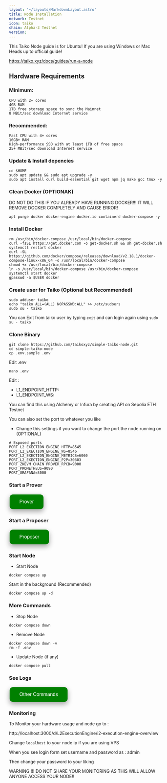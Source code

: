 ```yaml
---
layout: '~/layouts/MarkdownLayout.astro'
title: Node Installation
network: Testnet
icon: taiko
chain: Alpha-3 Testnet
version: 
---
```


This Taiko Node guide is for Ubuntu!
If you are using Windows or Mac Heads up to official guide!

https://taiko.xyz/docs/guides/run-a-node

## Hardware Requirements
### Minimum:
```
CPU with 2+ cores
4GB RAM
1TB free storage space to sync the Mainnet
8 MBit/sec download Internet service
```
### Recommended:
```
Fast CPU with 4+ cores
16GB+ RAM
High-performance SSD with at least 1TB of free space
25+ MBit/sec download Internet service
```

### Update & Install depencies
```
cd $HOME
sudo apt update && sudo apt upgrade -y
sudo apt install curl build-essential git wget npm jq make gcc tmux -y
```

### Clean Docker (OPTIONAK)
DO NOT DO THIS IF YOU ALREADY HAVE RUNNING DOCKER!!! IT WILL REMOVE DOCKER COMPLETELY AND CAUSE ERROR!
```
apt purge docker docker-engine docker.io containerd docker-compose -y
```

### Install Docker
```
rm /usr/bin/docker-compose /usr/local/bin/docker-compose
curl -fsSL https://get.docker.com -o get-docker.sh && sh get-docker.sh
systemctl restart docker
curl -SL https://github.com/docker/compose/releases/download/v2.18.1/docker-compose-linux-x86_64 -o /usr/local/bin/docker-compose
chmod +x /usr/local/bin/docker-compose
ln -s /usr/local/bin/docker-compose /usr/bin/docker-compose
systemctl start docker
gpasswd -a $USER docker
```

### Create user for Taiko (Optional but Recommended)
```
sudo adduser taiko
echo "taiko ALL=(ALL) NOPASSWD:ALL" >> /etc/sudoers
sudo su - taiko
```

You can Exit from taiko user by typing `exit` and can login again using `sudo su - taiko`

### Clone Binary
```
git clone https://github.com/taikoxyz/simple-taiko-node.git
cd simple-taiko-node
cp .env.sample .env
```

Edit .env
```
nano .env
```

Edit : 
- L1_ENDPOINT_HTTP:
- L1_ENDPOINT_WS:

You can find this using Alchemy or Infura by creating API on Sepolia ETH Testnet

You can also set the port to whatever you like 
- Change this settings if you want to change the port the node running on (OPTIONAL)
```
# Exposed ports
PORT_L2_EXECTION_ENGINE_HTTP=8545
PORT_L2_EXECTION_ENGINE_WS=8546
PORT_L2_EXECTION_ENGINE_METRICS=6060
PORT_L2_EXECTION_ENGINE_P2P=30303
PORT_ZKEVM_CHAIN_PROVER_RPCD=9000
PORT_PROMETHEUS=9090
PORT_GRAFANA=3000
```

### Start a Prover
<a href="https://indonode.net/testnet/taiko/prover/" target="_blank">
  <button style="background-color: green; border: none; color: white; padding: 15px 32px; text-align: center; text-decoration: none; display: inline-block; font-size: 16px; margin: 4px 2px; cursor: pointer; border-radius: 10px; box-shadow: 0 8px 16px 0 rgba(0,0,0,0.2), 0 6px 20px 0 rgba(0,0,0,0.19);" onmouseover="this.style.boxShadow='0 0 0 4px rgba(0,255,0,0.5)'" onmouseout="this.style.boxShadow='0 8px 16px 0 rgba(0,0,0,0.2), 0 6px 20px 0 rgba(0,0,0,0.19)'">Prover</button>
</a>

### Start a Proposer
<a href="https://indonode.net/testnet/taiko/proposer/" target="_blank">
  <button style="background-color: green; border: none; color: white; padding: 15px 32px; text-align: center; text-decoration: none; display: inline-block; font-size: 16px; margin: 4px 2px; cursor: pointer; border-radius: 10px; box-shadow: 0 8px 16px 0 rgba(0,0,0,0.2), 0 6px 20px 0 rgba(0,0,0,0.19);" onmouseover="this.style.boxShadow='0 0 0 4px rgba(0,255,0,0.5)'" onmouseout="this.style.boxShadow='0 8px 16px 0 rgba(0,0,0,0.2), 0 6px 20px 0 rgba(0,0,0,0.19)'">Proposer</button>
</a>

### Start Node
- Start Node
```
docker compose up
```
Start in the background (Recommended)
```
docker compose up -d
```

### More Commands

- Stop Node
```
docker compose down
```

- Remove Node 
```
docker compose down -v
rm -f .env
```

- Update Node (if any)
```
docker compose pull
```

### See Logs
<a href="https://indonode.net/testnet/taiko/cheat/" target="_blank">
  <button style="background-color: green; border: none; color: white; padding: 15px 32px; text-align: center; text-decoration: none; display: inline-block; font-size: 16px; margin: 4px 2px; cursor: pointer; border-radius: 10px; box-shadow: 0 8px 16px 0 rgba(0,0,0,0.2), 0 6px 20px 0 rgba(0,0,0,0.19);" onmouseover="this.style.boxShadow='0 0 0 4px rgba(0,255,0,0.5)'" onmouseout="this.style.boxShadow='0 8px 16px 0 rgba(0,0,0,0.2), 0 6px 20px 0 rgba(0,0,0,0.19)'">Other Commands</button>
</a>

### Monitoring
To Monitor your hardware usage and node go to :

http://localhost:3000/d/L2ExecutionEngine/l2-execution-engine-overview

Change `localhost` to your node ip if you are using VPS

When you see login form set username and password as : admin

Then change your password to your liking

WARNING !!! 
DO NOT SHARE YOUR MONITORING AS THIS WILL ALLOW ANYONE ACCESS YOUR NODE!!